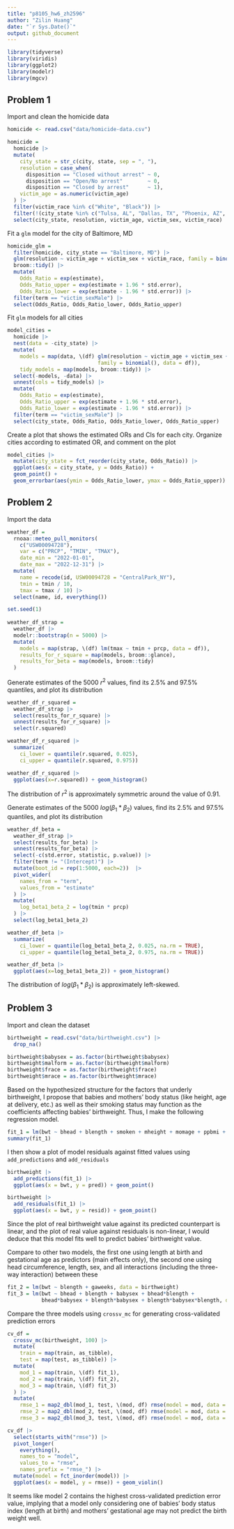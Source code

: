 ```yaml
---
title: "p8105_hw6_zh2596"
author: "Zilin Huang"
date: "`r Sys.Date()`"
output: github_document
---
```


```r
library(tidyverse)
library(viridis)
library(ggplot2)
library(modelr)
library(mgcv)
```

## Problem 1

Import and clean the homicide data

```r
homicide <- read.csv("data/homicide-data.csv")

homicide = 
  homicide |> 
  mutate(
    city_state = str_c(city, state, sep = ", "),
    resolution = case_when(
      disposition == "Closed without arrest" ~ 0,
      disposition == "Open/No arrest"        ~ 0,
      disposition == "Closed by arrest"      ~ 1),
    victim_age = as.numeric(victim_age)
  ) |> 
  filter(victim_race %in% c("White", "Black")) |> 
  filter(!(city_state %in% c("Tulsa, AL", "Dallas, TX", "Phoenix, AZ", "Kansas City, MO"))) |> 
  select(city_state, resolution, victim_age, victim_sex, victim_race)
```

Fit a `glm` model for the city of Baltimore, MD

```r
homicide_glm = 
  filter(homicide, city_state == "Baltimore, MD") |> 
  glm(resolution ~ victim_age + victim_sex + victim_race, family = binomial(), data = _) |>
  broom::tidy() |>
  mutate(
    Odds_Ratio = exp(estimate), 
    Odds_Ratio_upper = exp(estimate + 1.96 * std.error),
    Odds_Ratio_lower = exp(estimate - 1.96 * std.error)) |> 
  filter(term == "victim_sexMale") |> 
  select(Odds_Ratio, Odds_Ratio_lower, Odds_Ratio_upper)
```

Fit `glm` models for all cities

```r
model_cities = 
  homicide |> 
  nest(data = -city_state) |> 
  mutate(
    models = map(data, \(df) glm(resolution ~ victim_age + victim_sex + victim_race, 
                             family = binomial(), data = df)),
    tidy_models = map(models, broom::tidy)) |> 
  select(-models, -data) |> 
  unnest(cols = tidy_models) |> 
  mutate(
    Odds_Ratio = exp(estimate), 
    Odds_Ratio_upper = exp(estimate + 1.96 * std.error),
    Odds_Ratio_lower = exp(estimate - 1.96 * std.error)) |> 
  filter(term == "victim_sexMale") |> 
  select(city_state, Odds_Ratio, Odds_Ratio_lower, Odds_Ratio_upper)
```

Create a plot that shows the estimated ORs and CIs for each city. Organize cities according to estimated OR, and comment on the plot

```r
model_cities |> 
  mutate(city_state = fct_reorder(city_state, Odds_Ratio)) |> 
  ggplot(aes(x = city_state, y = Odds_Ratio)) + 
  geom_point() + 
  geom_errorbar(aes(ymin = Odds_Ratio_lower, ymax = Odds_Ratio_upper))
```

## Problem 2

Import the data

```r
weather_df = 
  rnoaa::meteo_pull_monitors(
    c("USW00094728"),
    var = c("PRCP", "TMIN", "TMAX"), 
    date_min = "2022-01-01",
    date_max = "2022-12-31") |>
  mutate(
    name = recode(id, USW00094728 = "CentralPark_NY"),
    tmin = tmin / 10,
    tmax = tmax / 10) |>
  select(name, id, everything())
```

```r
set.seed(1)
         
weather_df_strap =
  weather_df |>
  modelr::bootstrap(n = 5000) |>
  mutate(
    models = map(strap, \(df) lm(tmax ~ tmin + prcp, data = df)),
    results_for_r_square = map(models, broom::glance),
    results_for_beta = map(models, broom::tidy)
  )

```

Generate estimates of the 5000 $r^2$ values, find its $2.5\%$ and $97.5\%$ quantiles, and plot its distribution

```r
weather_df_r_squared =
  weather_df_strap |>
  select(results_for_r_square) |> 
  unnest(results_for_r_square) |>
  select(r.squared) 

weather_df_r_squared |>      
  summarize(
    ci_lower = quantile(r.squared, 0.025), 
    ci_upper = quantile(r.squared, 0.975))

weather_df_r_squared |>
  ggplot(aes(x=r.squared)) + geom_histogram()
```

The distribution of $r^2$ is approximately symmetric around the value of 0.91.

Generate estimates of the 5000 $log(\beta_1 * \beta_2)$ values, find its $2.5\%$ and $97.5\%$ quantiles, and plot its distribution

```r
weather_df_beta =
  weather_df_strap |>
  select(results_for_beta) |>
  unnest(results_for_beta) |>
  select(-c(std.error, statistic, p.value)) |>
  filter(term != "(Intercept)") |>
  mutate(boot_id = rep(1:5000, each=2))  |>
  pivot_wider(
    names_from = "term",
    values_from = "estimate"
  ) |>
  mutate(
    log_beta1_beta_2 = log(tmin * prcp)
  ) |>
  select(log_beta1_beta_2)

weather_df_beta |>      
  summarize(
    ci_lower = quantile(log_beta1_beta_2, 0.025, na.rm = TRUE), 
    ci_upper = quantile(log_beta1_beta_2, 0.975, na.rm = TRUE))

weather_df_beta |>
  ggplot(aes(x=log_beta1_beta_2)) + geom_histogram()
```

The distribution of $log(\beta_1 * \beta_2)$ is approximately left-skewed.

## Problem 3

Import and clean the dataset

```r
birthweight = read.csv("data/birthweight.csv") |>
  drop_na() 

birthweight$babysex = as.factor(birthweight$babysex)
birthweight$malform = as.factor(birthweight$malform)
birthweight$frace = as.factor(birthweight$frace)
birthweight$mrace = as.factor(birthweight$mrace)
```

Based on the hypothesized structure for the factors that underly birthweight, I propose that babies and mothers' body status (like height, age at delivery, etc.) as well as their  smoking status may function as the coefficients affecting babies' birthweight. Thus, I make the following regression model.

```r
fit_1 = lm(bwt ~ bhead + blength + smoken + mheight + momage + ppbmi + ppwt , data = birthweight)
summary(fit_1)
```

I then show a plot of model residuals against fitted values using `add_predictions` and `add_residuals`

```r
birthweight |>
  add_predictions(fit_1) |>
  ggplot(aes(x = bwt, y = pred)) + geom_point()

birthweight |>
  add_residuals(fit_1) |>
  ggplot(aes(x = bwt, y = resid)) + geom_point()
```
Since the plot of real birthweight value against its predicted counterpart is linear, and the plot of real value against residuals is non-linear, I would deduce that this model fits well to predict babies' birthweight value.

Compare to other two models, the first one using length at birth and gestational age as predictors (main effects only), the second one using head circumference, length, sex, and all interactions (including the three-way interaction) between these

```r
fit_2 = lm(bwt ~ blength + gaweeks, data = birthweight)
fit_3 = lm(bwt ~ bhead + blength + babysex + bhead*blength + 
           bhead*babysex + blength*babysex + blength*babysex*blength, data = birthweight)
```

Compare the three models using `crossv_mc` for generating cross-validated prediction errors

```r
cv_df = 
  crossv_mc(birthweight, 100) |>
  mutate(
    train = map(train, as_tibble),
    test = map(test, as_tibble)) |>
  mutate(
    mod_1 = map(train, \(df) fit_1),
    mod_2 = map(train, \(df) fit_2),
    mod_3 = map(train, \(df) fit_3)
  ) |> 
  mutate(
    rmse_1 = map2_dbl(mod_1, test, \(mod, df) rmse(model = mod, data = df)),
    rmse_2 = map2_dbl(mod_2, test, \(mod, df) rmse(model = mod, data = df)),
    rmse_3 = map2_dbl(mod_3, test, \(mod, df) rmse(model = mod, data = df)))

cv_df |> 
  select(starts_with("rmse")) |> 
  pivot_longer(
    everything(),
    names_to = "model", 
    values_to = "rmse",
    names_prefix = "rmse_") |> 
  mutate(model = fct_inorder(model)) |> 
  ggplot(aes(x = model, y = rmse)) + geom_violin()
```

It seems like model 2 contains the highest cross-validated prediction error value, implying that a model only considering one of babies' body status index (length at birth) and mothers' gestational age may not predict the birth weight well.